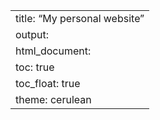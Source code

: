 ---
title: "My personal website"
output: 
  html_document:
    toc: true
    toc_float: true
    theme: cerulean
---